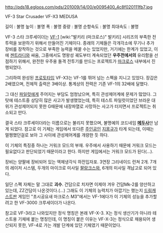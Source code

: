 http://pds18.egloos.com/pds/201009/14/00/e0095400_4c8f020111fb7.jpg

VF-3 Star Crusader
VF-X3 MEDUSA

길이 : 불명
높이 : 불명
폭 : 불명
중량 : 불명
순항속도 : 불명
최대속도 : 불명

VF-3 스타 크루세이더는 [[VF-1]] [wiki:"발키리 (마크로스)" 발키리] 시리즈의 부족한 전투력을 보완하기 위해서 만들어진 기체이다. 종래의 기체들은 각개각소에 무기나 추가 장비를 장착하는 것으로 부족한 능력을 메꿀 수는 있었지만, 거기에는 한계가 있었고, 이에 [[젠트라디]]와 싸움, 그중에서도 명왕성 궤도부터 계속되었던 '''우주전에서의''' 유리함을 선점하기 위해서, 완전한 우주용 돌격 전투기를 만드는 프로젝트가 [[마크로스]] 내부에서 진행되었다.

그리하여 완성된 [[프로토타입]] VF-X3는 VF-1를 뛰어 넘는 스펙을 지니고 있었다. 장갑은 2배였으며, 전체적 출력은 3배이상. 통계상의 전력은 기존 VF-1의 32배에 달했다.

그 대신 [[파일럿]]에게 주어지는 부담도 엄청났으며, 특히 관성제어계에 문제가 많았다. 그 탓에 테스트중 상당히 많은 사고가 발생했었는데, 특히 테스트 파일럿이었던 브라운 대위가 관성제어되지 못한 G때문에 내장파열로 사망하는 사고가 터지면서 프로젝트는 취소되고 만다.

결국 스타 크루세이더라는 이름으로는 불리지 못했으며, 불명예의 코드네임 '''[[메두사]]'''만 남게 되었다. 참고로 이 기체는 게임에서 또다른 [[주인공]]인 [[지몽규]]가 타게 되는데, 이때는 멀쩡했던걸로 보아 그 사이에 관성제어계를 개량한 듯 하다.

이 기체의 특징중 하나는 거워크 모드의 부재. 우주에서 사용하기 때문에 거워크 모드는 필요없다고 판단되었기 때문이라고 한다. 하지만 게임에서는 거워크 모드가 된다(…).

장비는 양팔에 장비되어 있는 액체냉각식 하전입자포. 3연장 그리네이드 런쳐 2개. 7개의 레이저 시스템, 두개의 마이크로 미사일 [[팔랑크스]]와, 6개의 미사일 격납고로 되어 있다.

일단 스펙 자체는 말 그대로 '''괴수'''. 건담으로 치자면 이제야 겨우 건담Mk-2를 양산하고 있는데, ZZ건담이 나온것이다.(…) 그래도 이 기체의 능력치가 아깝기는 했는지 [[드림캐스트]]판 게임인 "초시공요새 마크로스 M3"에서는 VF-1에다가 이 기체의 성능을 추가할려고 한 VF-3000 크루세이더가 나온다.

참고로 VF-3라고 나와있지만 정식 명칭은 본래 VF-X-3. X는 정식 생산기가 아니라 테스트용 기체에 붙는 명칭인데, 이 명칭이 붙은 이유는 VF-X-3는 정식으로 채용되어 생산되지 못한, VF-4로 가는 개발 단계에 있던 기체였기 때문이었다.
